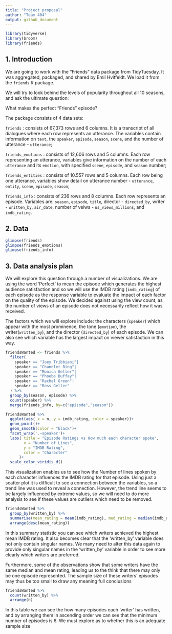 ```yaml
---
title: "Project proposal"
author: "Team 404"
output: github_document
---
```


```r
library(tidyverse)
library(broom)
library(friends)
```

## 1. Introduction

We are going to work with the "Friends" data package from TidyTuesday.
It was aggregated, packaged, and shared by Emil Hvitfeldt.
We load it from the `friends` R package.

We will try to look behind the levels of popularity throughout all 10 seasons, and ask the ultimate question:

What makes the perfect "Friends" episode?

The package consists of 4 data sets: 

`friends` : consists of 67,373 rows and 6 columns. It is a transcript of all dialogues where each row represents an utterance. The variables contain information on `text`, the `speaker`, `episode`, `season`, `scene`, and the number of utterance - `utterance`;

`friends_emotions` : consists of 12,606 rows and 5 columns. Each row representing an utterance, variables give information on the number of each `utterance` and its `emotion`, with specified `scene`, `episode`, and `season` number;

`friends_entities` : consists of 10.557 rows and 5 columns. Each row being one utterance, variables show detail on utterance number - `utterance`, `entity`, `scene`, `episode`, `season`;

`friends_info` : consists of 236 rows and 8 columns. Each row represents an episode. Variables are: `season`, `episode`, `title`, director - `directed_by`, writer - `written_by`, `air_date`, number of veiws - `us_views_millions`, and `imdb_rating`.



## 2. Data
```r
glimpse(friends)
glimpse(friends_emotions)
glimpse(friends_info)
```
## 3. Data analysis plan

We will explore this question through a number of visualizations. We are using the word 'Perfect' to mean the episode which generates the highest audience satisfaction and so we will use the IMDB rating (`imdb_rating`) of each episode as the response variable to evaluate the impact of each factor on the quality of the episode. We decided against using the view count, as the number of views of an episode does not necessarily reflect how it was received.

The factors which we will explore include: the  characters (`speaker`) which appear with the most prominence, the tone (`emotion`), the writer(`written_by`), and the director (`directed_by`) of each episode. We can also see which variable has the largest impact on viewer satisfaction in this way.

```r
friendsWanted <- friends %>%
  filter( 
    speaker == "Joey Tribbiani"|
    speaker == "Chandler Bing"|
    speaker == "Monica Geller"|
    speaker == "Phoebe Buffay"|
    speaker == "Rachel Green"|
    speaker == "Ross Geller"
  ) %>% 
  group_by(season, episode) %>% 
  count(speaker) %>%
  merge(friends_info, by=c("episode","season"))

```

```r
friendsWanted %>% 
  ggplot(aes( x = n, y = imdb_rating, color = speaker))+
  geom_point()+
  geom_smooth(color = "black")+
  facet_wrap('.~speaker')+
  labs( title = "Episode Ratings vs How much each character spoke",
        x = "Number of Lines",
        y = "IMDB Rating",
        color = "Character"
      )+
  scale_color_viridis_d()
```

This visualization enables us to see how the Number of lines spoken by each character influences the IMDB rating for that episode. Using just a scatter plot it is difficult to see a connection between the variables, so a trend line was used to reveal a connection. However, the trend line seems to be largely influenced by extreme values, so we will need to do more analysis to see if these values are outliers which need to be removed.

```r
friendsWanted %>% 
  group_by(written_by) %>% 
  summarise(mean_rating = mean(imdb_rating), med_rating = median(imdb_rating)) %>% 
  arrange(desc(mean_rating))
```
 In this summary statistic you can see which writers achieved the highest mean IMDB rating. It also becomes clear that the 'written_by' variable does not only contain singular names. We many need to alter this data again to provide only singular names in the 'written_by' variable in order to see more clearly which writers are preferred. 
 
Furthermore, some of the observations show that some writers have the same median and mean rating, leading us to the think that there may only be one episode represented. The sample size of these writers' episodes may thus be too small to draw any meaning full conclusions

```r
friendsWanted %>% 
  count(written_by) %>%
  arrange(n)
```
In this table we can see the how many episodes each 'writer' has written, and by arranging them in ascending order we can see that the minimum number of episodes is 6. We must explore as to whether this is an adequate sample size




